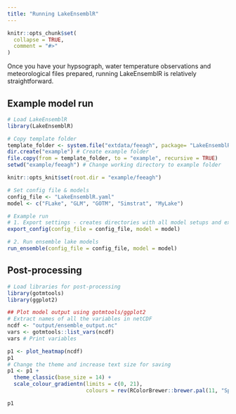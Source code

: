 ```yaml
---
title: "Running LakeEnsemblR"
---
```


```r
knitr::opts_chunk$set(
  collapse = TRUE,
  comment = "#>"
)
```

Once you have your hypsograph, water temperature observations and meteorological
files prepared, running LakeEnsemblR is relatively straightforward.

## Example model run

```r

# Load LakeEnsemblR
library(LakeEnsemblR)

# Copy template folder
template_folder <- system.file("extdata/feeagh", package= "LakeEnsemblR")
dir.create("example") # Create example folder
file.copy(from = template_folder, to = "example", recursive = TRUE)
setwd("example/feeagh") # Change working directory to example folder

```

```r
knitr::opts_knit$set(root.dir = "example/feeagh")
```

```r

# Set config file & models
config_file <- "LakeEnsemblR.yaml"
model <- c("FLake", "GLM", "GOTM", "Simstrat", "MyLake")

# Example run
# 1. Export settings - creates directories with all model setups and exports settings from the LER configuration file
export_config(config_file = config_file, model = model)

# 2. Run ensemble lake models
run_ensemble(config_file = config_file, model = model)
```


## Post-processing

```r

# Load libraries for post-processing
library(gotmtools)
library(ggplot2)

## Plot model output using gotmtools/ggplot2
# Extract names of all the variables in netCDF
ncdf <- "output/ensemble_output.nc"
vars <- gotmtools::list_vars(ncdf)
vars # Print variables

p1 <- plot_heatmap(ncdf)
p1
# Change the theme and increase text size for saving
p1 <- p1 +
  theme_classic(base_size = 14) + 
  scale_colour_gradientn(limits = c(0, 21),
                         colours = rev(RColorBrewer::brewer.pal(11, "Spectral")))

p1

```